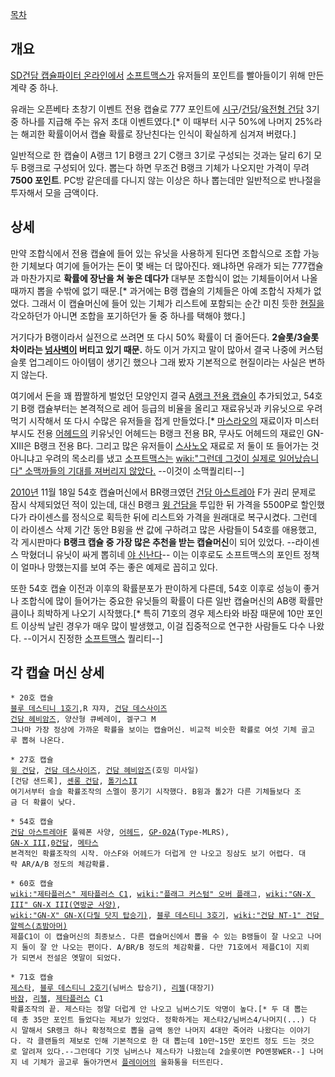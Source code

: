 [[목차]]
== 개요 ==
[[SD건담 캡슐파이터 온라인]]에서 [[소프트맥스]]가 유저들의 포인트를 빨아들이기 위해 만든 계략 중 하나.

유래는 오픈베타 초창기 이벤트 전용 캡슐로 777 포인트에 [[시구]]/[[건담]]/[[육전형 건담]] 3기 중 하나를 지급해 주는 유저 초대 이벤트였다.[* 이 때부터 시구 50%에 나머지 25%라는 해괴한 확률이어서 캡슐 확률로 장난친다는 인식이 확실하게 심겨져 버렸다.]

일반적으로 한 캡슐이 A랭크 1기 B랭크 2기 C랭크 3기로 구성되는 것과는 달리 6기 모두 B랭크로 구성되어 있다. 뽑는다 하면 무조건 B랭크 기체가 나오지만 가격이 무려 '''7500 포인트'''. PC방 같은데를 다니지 않는 이상은 하나 뽑는데만 일반적으로 반나절을 투자해서 모을 금액이다.
== 상세 ==
만약 조합식에서 전용 캡슐에 들어 있는 유닛을 사용하게 된다면 조합식으로 조합 가능한 기체보다 여기에 들어가는 돈이 몇 배는 더 많아진다. 왜냐하면 유래가 되는 777캡슐과 마찬가지로 '''확률에 장난을 쳐 놓은 데다가''' 대부분 조합식이 없는 기체들이어서 나올 때까지 뽑을 수밖에 없기 때문.[* 과거에는 B랭 캡슐의 기체들은 아예 조합식 자체가 없었다. 그래서 이 캡슐머신에 들어 있는 기체가 리스트에 포함되는 순간 미친 듯한 [[현질]]을 각오하던가 아니면 조합을 포기하던가 둘 중 하나를 택해야 했다.]

거기다가 B랭이라서 실전으로 쓰려면 또 다시 50% 확률이 더 줄어든다. '''2슬롯/3슬롯 차이라는 [[넘사벽]]이 버티고 있기 때문.''' 하도 이거 가지고 말이 많아서 결국 나중에 커스텀 슬롯 업그레이드 아이템이 생기긴 했으나 그래 봤자 기본적으로 현질이라는 사실은 변하지 않는다.

여기에서 돈을 꽤 짭짤하게 벌었던 모양인지 결국 [[A랭크 전용 캡슐]]이 추가되었고, 54호기 B랭 캡슐부터는 본격적으로 레어 등급의 비율을 올리고 재료유닛과 키유닛으로 우려먹기 시작해서 또 다시 수많은 유저들을 접게 만들었다.[* [[마스라오]]의 재료이자 미스터 부시도 전용 [[어헤드]]의 키유닛인 어헤드는 B랭크 전용 BR, 무사도 어헤드의 재료인 GN-XⅢ은 B랭크 전용 B다. 그리고 많은 유저들이 [[스사노오]] 재료로 저 둘이 또 들어가는 것 아니냐고 우려의 목소리를 냈고 [[소프트맥스]]는 [[wiki:"그런데 그것이 실제로 일어났습니다" 소맥까들의 기대를 져버리지 않았다.]] --이것이 소맥퀄리티--]

[[2010년]] 11월 18일 54호 캡슐머신에서 BR랭크였던 [[건담 아스트레아]] F가 권리 문제로 잠시 삭제되었던 적이 있는데, 대신 B랭크 [[윙 건담]]을 투입한 뒤 가격을 5500P로 할인했다가 라이센스를 정식으로 획득한 뒤에 리스트와 가격을 원래대로 복구시켰다. 그런데 이 라이센스 삭제 기간 동안 B윙을 싼 값에 구하려고 많은 사람들이 54호를 애용했고, 각 게시판마다 '''B랭크 캡슐 중 가장 많은 추천을 받는 캡슐머신'''이 되어 있었다. --라이센스 막혔더니 유닛이 싸게 뽑히네 [[야 신난다]]-- 이는 이후로도 소프트맥스의 포인트 정책이 얼마나 망했는지를 보여 주는 좋은 예제로 꼽히고 있다.

또한 54호 캡슐 이전과 이후의 확률분포가 판이하게 다른데, 54호 이후로 성능이 좋거나 조합식에 많이 들어가는 중요한 유닛들의 확률이 다른 일반 캡슐머신의 AB랭 확률만큼이나 희박하게 나오기 시작했다.[* 특히 71호의 경우 제스타와 바잠 때문에 10만 포인트 이상씩 날린 경우가 매우 많이 발생했고, 이걸 집중적으로 연구한 사람들도 다수 나왔다. --이거시 진정한 [[소프트맥스]] 퀄리티--]

== 각 캡슐 머신 상세 ==
 * 20호 캡슐
 [[블루 데스티니 1호기]],R 쟈쟈, [[건담 데스사이즈]]
 [[건담 헤비암즈]], 양산형 큐베레이, 겔구그 M  
 그나마 가장 정상에 가까운 확률을 보이는 캡슐머신. 비교적 비슷한 확률로 여섯 기체 골고루 뽑혀 나온다.

 * 27호 캡슐
 [[윙 건담]], [[건담 데스사이즈]], [[건담 헤비암즈]](호밍 미사일)
 [건담 샌드록], [[셴롱 건담]], [[톨기스II]]
 여기서부터 슬슬 확률조작의 스멜이 풍기기 시작했다. B윙과 톨2가 다른 기체들보다 조금 더 확률이 낮다. 

 * 54호 캡슐
 [[건담 아스트레아]]F 풀웨폰 사양, [[어헤드]], [[GP-02A]](Type-MLRS),
 [[GN-X III]],[[0건담]], [[메타스]]
 본격적인 확률조작의 시작. 아스F와 어헤드가 더럽게 안 나오고 징삼도 보기 어렵다. 대략 AR/A/B 정도의 체감확률.

 * 60호 캡슐
 [[wiki:"제타플러스" 제타플러스 C1]], [[wiki:"플래그 커스텀" 오버 플래그]], [[wiki:"GN-X III" GN-X III(연방군 사양)]],
 [[wiki:"GN-X" GN-X(다릴 닷지 탑승기)]], [[블루 데스티니 3호기]], [[wiki:"건담 NT-1" 건담 알렉스(쵸밤아머)]]
 제플C1이 이 캡슐머신의 최종보스. 다른 캡슐머신에서 뽑을 수 있는 B랭들이 잘 나오고 나머지 둘이 잘 안 나오는 편이다. A/BR/B 정도의 체감확률. 다만 71호에서 제플C1이 지뢰가 되면서 전설은 옛말이 되었다.

 * 71호 캡슐
 [[제스타]], [[블루 데스티니 2호기]](님버스 탑승기), [[리젤]](대장기)
 [[바잠]], [[리젤]], [[제타플러스]] C1
 확률조작의 끝. 제스타는 정말 더럽게 안 나오고 님버스기도 악명이 높다.[* 두 대 뽑는데 총 35만 포인트 들었다는 제보가 있었다. 정확하게는 제스타2/님버스4/나머지(...) 다시 말해서 SR랭크 하나 확정적으로 뽑을 금액 동안 나머지 4대만 죽어라 나왔다는 이야기다. 각 클랜들의 제보로 인해 기본적으로 한 대 뽑는데 10만~15만 포인트 정도 드는 것으로 알려져 있다.--그런데다 기껏 님버스나 제스타가 나왔는데 2슬롯이면 PO멘붕WER--] 나머지 네 기체가 골고루 돌아가면서 [[플레이어]]의 울화통을 터뜨린다.
